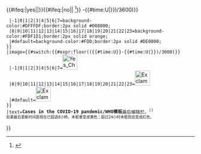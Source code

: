 {{Cases in the COVID-19 pandemic/core
 |confirmed   = 535248141
 |deaths      = 6313229
 |date        =
 |time        =
 |type        = {{{1}}}
}}<!-- *** For consistency, simplicity and credibility, we kindly ask to source ONLY from Johns Hopkins University.
     *** Please refer to the Talk Page for more information.
   -->{{#ifeq:{{{editlink}}}|yes|{{Edit sup|Template:Cases in the COVID-19 pandemic}}|}}{{#ifeq:{{{ref}}}|no||<!-- Reference: --><ref name="WHO COVID-19 Situation Dashboard">{{Cite web|url=https://covid19.who.int/|title=WHO COVID-19 Dashboard|publisher=[[世界卫生组织]]|website=WHO.int|access-date=2022-06-16}}</ref>}}<noinclude>
{{ombox
 |style={{#switch:{{#expr:floor(({{#time:U}}-{{#time:U|{{REVISIONTIMESTAMP:Template:Cases in the COVID-19 pandemic/WHO}}}})/3600)}}
  |-1|0|1|2|3|4|5|6|7=background-color:#DFFFDF;border:2px solid #008000;
  |8|9|10|11|12|13|14|15|16|17|18|19|20|21|22|23=background-color:#FDF1D1;border:2px solid orange;
  |#default=background-color:#FDD;border:2px solid #DE0000;
 }}
 |image={{#switch:{{#expr:floor(({{#time:U}}-{{#time:U|{{REVISIONTIMESTAMP:Template:Cases in the COVID-19 pandemic/WHO}}}})/3600)}}
  |-1|0|1|2|3|4|5|6|7=[[File:Yes_Check_Circle.svg|40px]]
  |8|9|10|11|12|13|14|15|16|17|18|19|20|21|22|23=[[File:Exclamation.svg|40px]]
  |#default=[[File:Exclamation_Circle_Red.svg|40px]]
 }}
 |text='''Cases in the COVID-19 pandemic/WHO模板'''最后编辑於'''{{Time ago|{{REVISIONTIMESTAMP:Template:Cases in the COVID-19 pandemic/WHO}}}}'''。<sup>({{purge|刷新}})</sup><br /><small>如果最后更新时间距现在已超過8小時，本框會变成黄色；超过24小时本框则会变成红色。</small>
}}
{{documentation}}
</noinclude>